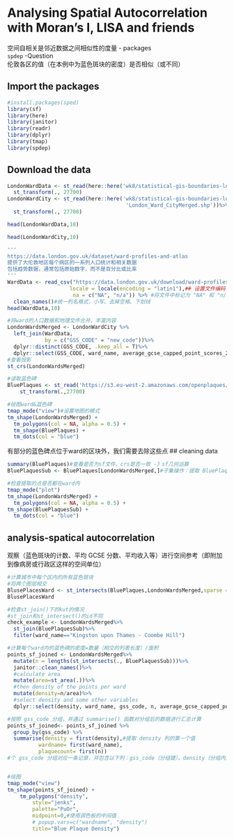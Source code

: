 # Analysing Spatial Autocorrelation with Moran’s I, LISA and friends
空间自相关是邻近数据之间相似性的度量
- packages\
`spdep`
-Question\
伦敦各区的值（在本例中为蓝色斑块的密度）是否相似（或不同）

## Import the packages
```r
#install.packages(sped)
library(sf)
library(here)
library(janitor)
library(readr)
library(dplyr)
library(tmap)
library(spdep)
```

## Download the data
```r
LondonWardData <- st_read(here::here('wk8/statistical-gis-boundaries-london 2/ESRI','London_Ward.shp'))%>%
  st_transform(., 27700)
LondonWardCity <- st_read(here::here('wk8/statistical-gis-boundaries-london 2/ESRI',
                                      'London_Ward_CityMerged.shp'))%>%
  st_transform(., 27700)
```


```r
head(LondonWardData,10)
```


```r
head(LondonWardCity,10)
```

```r
'''
https://data.london.gov.uk/dataset/ward-profiles-and-atlas
提供了大伦敦地区每个病区的一系列人口统计和相关数据
包括趋势数据，通常包括原始数字，而不是百分比或比率
'''
WardData <- read_csv("https://data.london.gov.uk/download/ward-profiles-and-atlas/772d2d64-e8c6-46cb-86f9-e52b4c7851bc/ward-profiles-excel-version.csv",
                    locale = locale(encoding = "latin1"),## 设置文件编码
                     na = c("NA", "n/a")) %>% #将文件中标记为 "NA" 和 "n/a" 的值识别为缺失值（NA）
  clean_names()#统一列名格式，小写、去掉空格、下划线
head(WardData,10)
```
```r
#将ward的人口数据和地理文件合并，丰富内容
LondonWardsMerged <- LondonWardCity %>% 
  left_join(WardData, 
            by = c("GSS_CODE" = "new_code"))%>%
  dplyr::distinct(GSS_CODE, .keep_all = T)%>%
  dplyr::select(GSS_CODE, ward_name, average_gcse_capped_point_scores_2014)
#查看投影
st_crs(LondonWardsMerged)
```
```r
#读取蓝色碑
BluePlaques <- st_read('https://s3.eu-west-2.amazonaws.com/openplaques/open-plaques-london-2018-04-08.geojson')%>%
    st_transform(.,27700)
```
```r
#绘图ward&蓝色碑
tmap_mode("view")#设置地图的模式
tm_shape(LondonWardsMerged) +
  tm_polygons(col = NA, alpha = 0.5) +
  tm_shape(BluePlaques) +
  tm_dots(col = "blue")
```

有部分的蓝色碑点位于ward的区块外，我们需要去除这些点
## cleaning data
```r
summary(BluePlaques)#查看是否为sf文件，crs是否一致 -》sf几何运算
BluePlaquesSub <- BluePlaques[LondonWardsMerged,]#子集操作：提取 BluePlaques 中位于 LondonWardsMerged 内的点
```

```r
#检查提取的点是否都在ward内
tmap_mode("plot")
tm_shape(LondonWardsMerged) +
  tm_polygons(col = NA, alpha = 0.5) +
tm_shape(BluePlaquesSub) +
  tm_dots(col = "blue")
```
## analysis-spatical autocorrelation
观察（蓝色斑块的计数、平均 GCSE 分数、平均收入等）进行空间参考（即附加到像病房或行政区这样的空间单位）
```r
#计算城市中每个区内的所有蓝色斑块
#将两个图层相交
BlusePlacesWard <- st_intersects(BluePlaques,LondonWardsMerged,sparse = TRUE)
BlusePlacesWard
```
```r
#检查st_join()下的kut的情况
#st_join和st_intersect()的id不同
check_example <- LondonWardsMerged%>%
  st_join(BluePlaquesSub)%>%
  filter(ward_name=="Kingston upon Thames - Coombe Hill")
```

```r
#计算每个ward内的蓝色碑的密度=数量（相交的列表长度）/面积
points_sf_joined <- LondonWardsMerged%>%
  mutate(n = lengths(st_intersects(., BluePlaquesSub)))%>%
  janitor::clean_names()%>%
  #calculate area
  mutate(area=st_area(.))%>%
  #then density of the points per ward
  mutate(density=n/area)%>%
  #select density and some other variables 
  dplyr::select(density, ward_name, gss_code, n, average_gcse_capped_point_scores_2014)
```

```r
#按照 gss_code 分组，并通过 summarise() 函数对分组后的数据进行汇总计算
points_sf_joined<- points_sf_joined %>%                    
  group_by(gss_code) %>%         
  summarise(density = first(density),#提取 density 列的第一个值
          wardname= first(ward_name),
          plaquecount= first(n))
#个 gss_code 分组对应一条记录，并包含以下列：gss_code（分组键）。density（分组内第一个 density 值）。wardname（分组内第一个 ward_name 值）。plaquecount（分组内第一个 n 值）


#绘图
tmap_mode("view")
tm_shape(points_sf_joined) +
    tm_polygons("density",
        style="jenks",
        palette="PuOr",
        midpoint=0,#使用调色板的中间值
        # popup.vars=c("wardname", "density")
        title="Blue Plaque Density")
```




